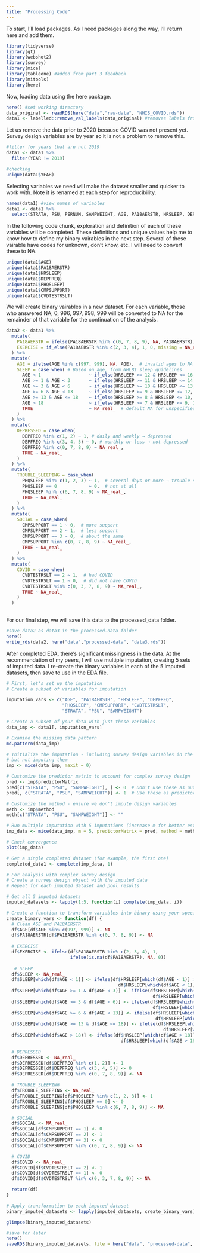 ```yaml
---
title: "Processing Code"
---
```


To start, I'll load packages. As I need packages along the way, I'll return here and add them.
```r
library(tidyverse)
library(gt)
library(webshot2)
library(survey)
library(mice)
library(tableone) #added from part 3 feedback
library(mitools)
library(here)
```

Now, loading data using the here package.
```r
here() #set working directory
data_original <- readRDS(here("data","raw-data", "NHIS_COVID.rds"))
data1 <- labelled::remove_val_labels(data_original) #removes labels from haven package which cause problems
```

Let us remove the data prior to 2020 because COVID was not present yet. Survey design variables are by year so it is not a problem to remove this.
```r
#filter for years that are not 2019
data1 <- data1 %>%
  filter(YEAR != 2019)

#checking
unique(data1$YEAR)
```
Selecting variables we need will make the dataset smaller and quicker to work with. Note it is renamed at each step for reproducibility. 
```r
names(data1) #view names of variables
data1 <- data1 %>%
  select(STRATA, PSU, PERNUM, SAMPWEIGHT, AGE, PA18AERSTR, HRSLEEP, DEPFREQ, PHQSLEEP, CMPSUPPORT, CVDTESTRSLT)
```


In the following code chunk, exploration and definition of each of these variables will be completed. These definitions and unique values help me to know how to define my binary vairables in the next step. Several of these vairable have codes for unknown, don't know, etc. I will need to convert these to NA.
```r
unique(data1$AGE)
unique(data1$PA18AERSTR)
unique(data1$HRSLEEP)
unique(data1$DEPFREQ)
unique(data1$PHQSLEEP)
unique(data1$CMPSUPPORT)
unique(data1$CVDTESTRSLT)
```


We will create binary vairables in a new dataset. For each variable, those who answered NA, 0, 996, 997, 998, 999 will be converted to NA for the remainder of that variable for the continuation of the analysis.
```r
data2 <- data1 %>%
  mutate(
    PA18AERSTR = ifelse(PA18AERSTR %in% c(0, 7, 8, 9), NA, PA18AERSTR), # put 0, 7, 8, 9 to NA
    EXERCISE = if_else(PA18AERSTR %in% c(2, 3, 4), 1, 0, missing = NA_real_) # 1 if AHA guidelines met, else 0
  ) %>%
  mutate(
    AGE = ifelse(AGE %in% c(997, 999), NA, AGE),  # invalid ages to NA
    SLEEP = case_when( # Based on age, from NHLBI sleep guidelines
      AGE < 1                  ~ if_else(HRSLEEP >= 12 & HRSLEEP <= 16, 1, 0, missing = NA_real_),
      AGE >= 1 & AGE < 3       ~ if_else(HRSLEEP >= 11 & HRSLEEP <= 14, 1, 0, missing = NA_real_),
      AGE >= 3 & AGE < 6       ~ if_else(HRSLEEP >= 10 & HRSLEEP <= 13, 1, 0, missing = NA_real_),
      AGE >= 6 & AGE < 13      ~ if_else(HRSLEEP >= 9 & HRSLEEP <= 12, 1, 0, missing = NA_real_),
      AGE >= 13 & AGE <= 18    ~ if_else(HRSLEEP >= 8 & HRSLEEP <= 10, 1, 0, missing = NA_real_),
      AGE > 18                 ~ if_else(HRSLEEP >= 7 & HRSLEEP <= 9, 1, 0, missing = NA_real_),
      TRUE                     ~ NA_real_  # default NA for unspecified or missing AGE
    )
  ) %>%
  mutate(
    DEPRESSED = case_when(
      DEPFREQ %in% c(1, 2) ~ 1, # daily and weekly → depressed
      DEPFREQ %in% c(3, 4, 5) ~ 0, # monthly or less → not depressed
      DEPFREQ %in% c(0, 7, 8, 9) ~ NA_real_,
      TRUE ~ NA_real_
    )
  ) %>%
  mutate(
    TROUBLE_SLEEPING = case_when(
      PHQSLEEP %in% c(1, 2, 3) ~ 1,  # several days or more → trouble sleeping
      PHQSLEEP == 0            ~ 0,  # not at all
      PHQSLEEP %in% c(6, 7, 8, 9) ~ NA_real_,
      TRUE ~ NA_real_
    )
  ) %>%
  mutate(
    SOCIAL = case_when(
      CMPSUPPORT == 1 ~ 0,  # more support
      CMPSUPPORT == 2 ~ 1,  # less support
      CMPSUPPORT == 3 ~ 0,  # about the same
      CMPSUPPORT %in% c(0, 7, 8, 9) ~ NA_real_,
      TRUE ~ NA_real_
    )
  ) %>%
  mutate(
    COVID = case_when(
      CVDTESTRSLT == 2 ~ 1,  # had COVID
      CVDTESTRSLT == 1 ~ 0,  # did not have COVID
      CVDTESTRSLT %in% c(0, 3, 7, 8, 9) ~ NA_real_,
      TRUE ~ NA_real_
    )
  )
  
```

For our final step, we will save this data to the processed_data folder.
```r
#save data2 as data3 in the processed-data folder
here()
write_rds(data2, here("data","processed-data", "data3.rds"))
```

After completed EDA, there's significant missingness in the data. At the recommendation of my peers, I will use multiple imputation, creating 5 sets of imputed data. I re-create the binary variables in each of the 5 imputed datasets, then save to use in the EDA file. 
```r
# First, let's set up the imputation
# Create a subset of variables for imputation

imputation_vars <- c("AGE", "PA18AERSTR", "HRSLEEP", "DEPFREQ", 
                     "PHQSLEEP", "CMPSUPPORT", "CVDTESTRSLT", 
                     "STRATA", "PSU", "SAMPWEIGHT")

# Create a subset of your data with just these variables
data_imp <- data1[, imputation_vars]

# Examine the missing data pattern
md.pattern(data_imp)

# Initialize the imputation - including survey design variables in the imputation model
# but not imputing them
imp <- mice(data_imp, maxit = 0)

# Customize the predictor matrix to account for complex survey design
pred <- imp$predictorMatrix
pred[c("STRATA", "PSU", "SAMPWEIGHT"), ] <- 0  # Don't use these as outcomes
pred[, c("STRATA", "PSU", "SAMPWEIGHT")] <- 1  # Use these as predictors

# Customize the method - ensure we don't impute design variables
meth <- imp$method
meth[c("STRATA", "PSU", "SAMPWEIGHT")] <- ""

# Run multiple imputation with 5 imputations (increase m for better estimates)
imp_data <- mice(data_imp, m = 5, predictorMatrix = pred, method = meth, maxit = 5)

# Check convergence
plot(imp_data)

# Get a single completed dataset (for example, the first one)
completed_data1 <- complete(imp_data, 1)

# For analysis with complex survey design
# Create a survey design object with the imputed data
# Repeat for each imputed dataset and pool results

# Get all 5 imputed datasets
imputed_datasets <- lapply(1:5, function(i) complete(imp_data, i))

# Create a function to transform variables into binary using your specific rules
create_binary_vars <- function(df) {
  # Clean AGE and PA18AERSTR
  df$AGE[df$AGE %in% c(997, 999)] <- NA
  df$PA18AERSTR[df$PA18AERSTR %in% c(0, 7, 8, 9)] <- NA
  
  # EXERCISE
  df$EXERCISE <- ifelse(df$PA18AERSTR %in% c(2, 3, 4), 1,
                        ifelse(is.na(df$PA18AERSTR), NA, 0))
  
   # SLEEP
  df$SLEEP <- NA_real_
  df$SLEEP[which(df$AGE < 1)] <- ifelse(df$HRSLEEP[which(df$AGE < 1)] >= 12 &
                                          df$HRSLEEP[which(df$AGE < 1)] <= 16, 1, 0)
  df$SLEEP[which(df$AGE >= 1 & df$AGE < 3)] <- ifelse(df$HRSLEEP[which(df$AGE >= 1 & df$AGE < 3)] >= 11 &
                                                       df$HRSLEEP[which(df$AGE >= 1 & df$AGE < 3)] <= 14, 1, 0)
  df$SLEEP[which(df$AGE >= 3 & df$AGE < 6)] <- ifelse(df$HRSLEEP[which(df$AGE >= 3 & df$AGE < 6)] >= 10 &
                                                       df$HRSLEEP[which(df$AGE >= 3 & df$AGE < 6)] <= 13, 1, 0)
  df$SLEEP[which(df$AGE >= 6 & df$AGE < 13)] <- ifelse(df$HRSLEEP[which(df$AGE >= 6 & df$AGE < 13)] >= 9 &
                                                        df$HRSLEEP[which(df$AGE >= 6 & df$AGE < 13)] <= 12, 1, 0)
  df$SLEEP[which(df$AGE >= 13 & df$AGE <= 18)] <- ifelse(df$HRSLEEP[which(df$AGE >= 13 & df$AGE <= 18)] >= 8 &
                                                           df$HRSLEEP[which(df$AGE >= 13 & df$AGE <= 18)] <= 10, 1, 0)
  df$SLEEP[which(df$AGE > 18)] <- ifelse(df$HRSLEEP[which(df$AGE > 18)] >= 7 &
                                           df$HRSLEEP[which(df$AGE > 18)] <= 9, 1, 0)
  
  # DEPRESSED
  df$DEPRESSED <- NA_real_
  df$DEPRESSED[df$DEPFREQ %in% c(1, 2)] <- 1
  df$DEPRESSED[df$DEPFREQ %in% c(3, 4, 5)] <- 0
  df$DEPRESSED[df$DEPFREQ %in% c(0, 7, 8, 9)] <- NA

  # TROUBLE_SLEEPING
  df$TROUBLE_SLEEPING <- NA_real_
  df$TROUBLE_SLEEPING[df$PHQSLEEP %in% c(1, 2, 3)] <- 1
  df$TROUBLE_SLEEPING[df$PHQSLEEP == 0] <- 0
  df$TROUBLE_SLEEPING[df$PHQSLEEP %in% c(6, 7, 8, 9)] <- NA

  # SOCIAL
  df$SOCIAL <- NA_real_
  df$SOCIAL[df$CMPSUPPORT == 1] <- 0
  df$SOCIAL[df$CMPSUPPORT == 2] <- 1
  df$SOCIAL[df$CMPSUPPORT == 3] <- 0
  df$SOCIAL[df$CMPSUPPORT %in% c(0, 7, 8, 9)] <- NA

  # COVID
  df$COVID <- NA_real_
  df$COVID[df$CVDTESTRSLT == 2] <- 1
  df$COVID[df$CVDTESTRSLT == 1] <- 0
  df$COVID[df$CVDTESTRSLT %in% c(0, 3, 7, 8, 9)] <- NA

  return(df)
}

# Apply transformation to each imputed dataset
binary_imputed_datasets <- lapply(imputed_datasets, create_binary_vars)

glimpse(binary_imputed_datasets)

#save for later
here()
saveRDS(binary_imputed_datasets, file = here("data", "processed-data", "binary_imputed_datasets.rds"))
```

